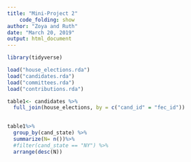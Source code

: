 ```yaml
---
title: "Mini-Project 2"
    code_folding: show
author: "Zoya and Ruth"
date: "March 20, 2019"
output: html_document
---
```


```r
library(tidyverse)
```

```r
load("house_elections.rda")
load("candidates.rda")
load("committees.rda")
load("contributions.rda")
```

```r
table1<- candidates %>%
  full_join(house_elections, by = c("cand_id" = "fec_id")) 
 
```

```r
table1%>%
  group_by(cand_state) %>%
  summarize(N= n())%>%
  #filter(cand_state == "NY") %>%
  arrange(desc(N))
  
```